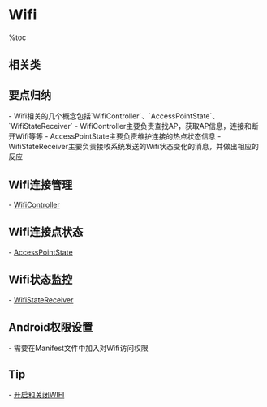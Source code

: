= Wifi =

%toc

== 相关类 ==
{{{class="brush:java"
import android.net.wifi.WifiInfo;
import android.net.wifi.ScanResult;
import android.net.wifi.WifiManager;
import android.net.wifi.SupplicantState;
import android.net.NetworkInfo;
import android.net.NetworkInfo.DetailedState;

import android.net.wifi.WifiConfiguration;
import android.net.wifi.WifiConfiguration.KeyMgmt;
import android.net.wifi.WifiConfiguration.AuthAlgorithm;
import android.net.DhcpInfo;

import android.content.Context;
}}}

== 要点归纳 ==
- Wifi相关的几个概念包括`WifiController`、`AccessPointState`、`WifiStateReceiver`
- WifiController主要负责查找AP，获取AP信息，连接和断开Wifi等等
- AccessPointState主要负责维护连接的热点状态信息
- WifiStateReceiver主要负责接收系统发送的Wifi状态变化的消息，并做出相应的反应

== Wifi连接管理 ==
- [[WifiController]]

== Wifi连接点状态 ==
- [[AccessPointState]]

== Wifi状态监控 ==
- [[WifiStateReceiver]]

== Android权限设置 ==
- 需要在Manifest文件中加入对Wifi访问权限

{{{class="brush:xml"
android.permission.ACCESS_WIFI_STATE
android.permission.CHANGE_WIFI_STATE
android.permission.WAKE_LOCK
}}}

== Tip ==
- [[开启和关闭WIFI]]

